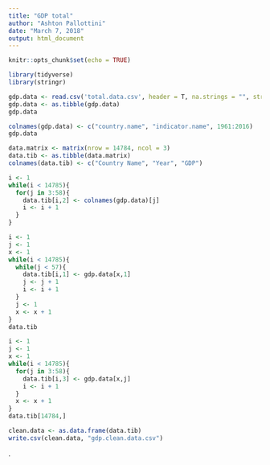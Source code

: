---
title: "GDP total"
author: "Ashton Pallottini"
date: "March 7, 2018"
output: html_document
---

```{r setup, include=FALSE}
knitr::opts_chunk$set(echo = TRUE)
```


```{r, warning=FALSE}
library(tidyverse)
library(stringr)
```


```{r}
gdp.data <- read.csv('total.data.csv', header = T, na.strings = "", stringsAsFactors = F)
gdp.data <- as.tibble(gdp.data)
gdp.data
```

```{r}
colnames(gdp.data) <- c("country.name", "indicator.name", 1961:2016)
gdp.data
```

```{r}
data.matrix <- matrix(nrow = 14784, ncol = 3)
data.tib <- as.tibble(data.matrix)
colnames(data.tib) <- c("Country Name", "Year", "GDP")

i <- 1
while(i < 14785){
  for(j in 3:58){
    data.tib[i,2] <- colnames(gdp.data)[j]
    i <- i + 1
  }
}
```

```{r}
i <- 1
j <- 1
x <- 1
while(i < 14785){
  while(j < 57){
    data.tib[i,1] <- gdp.data[x,1]
    j <- j + 1
    i <- i + 1
  }
  j <- 1
  x <- x + 1
}
data.tib
```

```{r}
i <- 1
j <- 1
x <- 1
while(i < 14785){
  for(j in 3:58){
    data.tib[i,3] <- gdp.data[x,j]
    i <- i + 1
  }
  x <- x + 1
}
data.tib[14784,]
```

```{r}
clean.data <- as.data.frame(data.tib)
write.csv(clean.data, "gdp.clean.data.csv")
```
.
